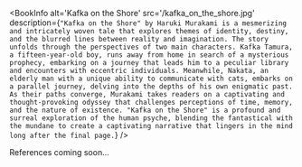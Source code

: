 
<BookInfo
  alt='Kafka on the Shore'
  src='/kafka_on_the_shore.jpg'
  description={`"Kafka on the Shore" by Haruki Murakami is a mesmerizing and intricately woven tale that explores themes of identity, destiny, and the blurred lines between reality and imagination. The story unfolds through the perspectives of two main characters. Kafka Tamura, a fifteen-year-old boy, runs away from home in search of a mysterious prophecy, embarking on a journey that leads him to a peculiar library and encounters with eccentric individuals. Meanwhile, Nakata, an elderly man with a unique ability to communicate with cats, embarks on a parallel journey, delving into the depths of his own enigmatic past. As their paths converge, Murakami takes readers on a captivating and thought-provoking odyssey that challenges perceptions of time, memory, and the nature of existence. "Kafka on the Shore" is a profound and surreal exploration of the human psyche, blending the fantastical with the mundane to create a captivating narrative that lingers in the mind long after the final page.`}
/>

References coming soon...
